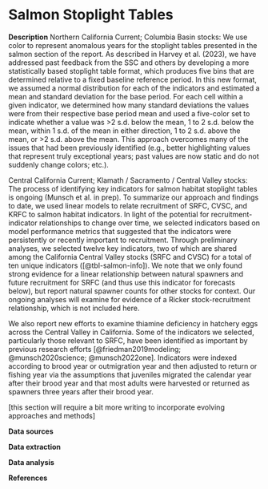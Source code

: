 # Salmon Stoplight Tables

**Description** 
Northern California Current; Columbia Basin stocks: We use color to represent anomalous years for the stoplight tables presented in the salmon section of the report. As described in Harvey et al. (2023), we have addressed past feedback from the SSC and others by developing a more statistically based stoplight table format, which produces five bins that are determined relative to a fixed baseline reference period. In this new format, we assumed a normal distribution for each of the indicators and estimated a mean and standard deviation for the base period. For each cell within a given indicator, we determined how many standard deviations the values were from their respective base period mean and used a five-color set to indicate whether a value was \>2 s.d. below the mean, 1 to 2 s.d. below the mean, within 1 s.d. of the mean in either direction, 1 to 2 s.d. above the mean, or \>2 s.d. above the mean. This approach overcomes many of the issues that had been previously identified (e.g., better highlighting values that represent truly exceptional years; past values are now static and do not suddenly change colors; etc.).

Central California Current; Klamath / Sacramento / Central Valley stocks:  The process of identifying key indicators for salmon habitat stoplight tables is ongoing (Munsch et al. in prep). To summarize our approach and findings to date, we used linear models to relate recruitment of SRFC, CVSC, and KRFC to salmon habitat indicators. In light of the potential for recruitment-indicator relationships to change over time, we selected indicators based on model performance metrics that suggested that the indicators were persistently or recently important to recruitment. Through preliminary analyses, we selected twelve key indicators, two of which are shared among the California Central Valley stocks (SRFC and CVSC) for a total of ten unique indicators ([@tbl-salmon-info]). We note that we only found strong evidence for a linear relationship between natural spawners and future recruitment for SRFC (and thus use this indicator for forecasts below), but report natural spawner counts for other stocks for context. Our ongoing analyses will examine for evidence of a Ricker stock-recruitment relationship, which is not included here.

We also report new efforts to examine thiamine deficiency in hatchery eggs across the Central Valley in California. Some of the indicators we selected, particularly those relevant to SRFC, have been identified as important by previous research efforts [@friedman2019modeling; @munsch2020science; @munsch2022one]. Indicators were indexed according to brood year or outmigration year and then adjusted to return or fishing year via the assumptions that juveniles migrated the calendar year after their brood year and that most adults were harvested or returned as spawners three years after their brood year. 

\[this section will require a bit more writing to incorporate evolving approaches and methods\]

**Data sources**

**Data extraction**

**Data analysis**

**References**
